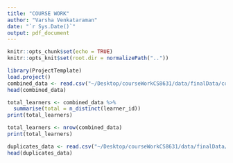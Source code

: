 ```yaml
---
title: "COURSE WORK"
author: "Varsha Venkataraman"
date: "`r Sys.Date()`"
output: pdf_document
---
```


```r
knitr::opts_chunk$set(echo = TRUE)
knitr::opts_knit$set(root.dir = normalizePath(".."))
```
```r
library(ProjectTemplate)
load.project()
combined_data <- read.csv("~/Desktop/courseWorkCS8631/data/finalData/combined_cleaned_cyber_security.csv")
head(combined_data)

total_learners <- combined_data %>%
  summarise(total = n_distinct(learner_id))
print(total_learners)

total_learners <- nrow(combined_data)
print(total_learners)

duplicates_data <- read.csv("~/Desktop/courseWorkCS8631/data/finalData/duplicate_counts_separated_dates.csv")
head(duplicates_data)
```